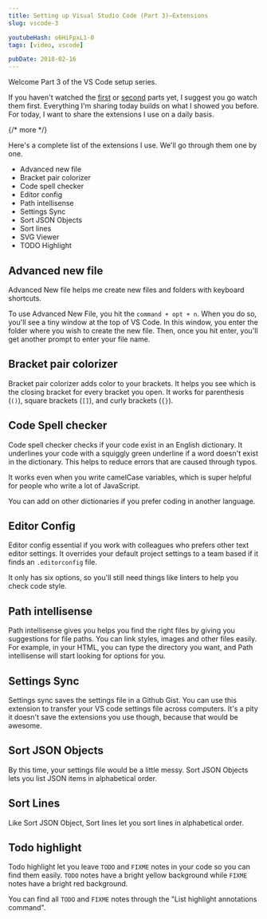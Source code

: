 ```yaml
---
title: Setting up Visual Studio Code (Part 3)—Extensions
slug: vscode-3

youtubeHash: o6HiFpxL1-0
tags: [video, vscode]

pubDate: 2018-02-16
---
```


Welcome Part 3 of the VS Code setup series.

If you haven't watched the [first](/blog/vscode-1) or [second](/blog/vscode-2) parts yet, I suggest you go watch them first. Everything I'm sharing today builds on what I showed you before. For today, I want to share the extensions I use on a daily basis.

{/* more */}

Here's a complete list of the extensions I use. We'll go through them one by one.

- Advanced new file
- Bracket pair colorizer
- Code spell checker
- Editor config
- Path intellisense
- Settings Sync
- Sort JSON Objects
- Sort lines
- SVG Viewer
- TODO Highlight

## Advanced new file

Advanced New file helps me create new files and folders with keyboard shortcuts.

To use Advanced New File, you hit the `command + opt + n`. When you do so, you'll see a tiny window at the top of VS Code. In this window, you enter the folder where you wish to create the new file. Then, once you hit enter, you'll get another prompt to enter your file name.

## Bracket pair colorizer

Bracket pair colorizer adds color to your brackets. It helps you see which is the closing bracket for every bracket you open. It works for parenthesis (`()`), square brackets (`[]`), and curly brackets (`{}`).

## Code Spell checker

Code spell checker checks if your code exist in an English dictionary. It underlines your code with a squiggly green underline if a word doesn't exist in the dictionary. This helps to reduce errors that are caused through typos.

It works even when you write camelCase variables, which is super helpful for people who write a lot of JavaScript.

You can add on other dictionaries if you prefer coding in another language.

## Editor Config

Editor config essential if you work with colleagues who prefers other text editor settings. It overrides your default project settings to a team based if it finds an `.editorconfig` file.

It only has six options, so you'll still need things like linters to help you check code style.

## Path intellisense

Path intellisense gives you helps you find the right files by giving you suggestions for file paths. You can link styles, images and other files easily. For example, in your HTML, you can type the directory you want, and Path intellisense will start looking for options for you.

## Settings Sync

Settings sync saves the settings file in a Github Gist. You can use this extension to transfer your VS code settings file across computers. It's a pity it doesn't save the extensions you use though, because that would be awesome.

## Sort JSON Objects

By this time, your settings file would be a little messy. Sort JSON Objects lets you list JSON items in alphabetical order.

## Sort Lines

Like Sort JSON Object, Sort lines let you sort lines in alphabetical order.

## Todo highlight

Todo highlight let you leave `TODO` and `FIXME` notes in your code so you can find them easily. `TODO` notes have a bright yellow background while `FIXME` notes have a bright red background.

You can find all `TODO` and `FIXME` notes through the "List highlight annotations command".
